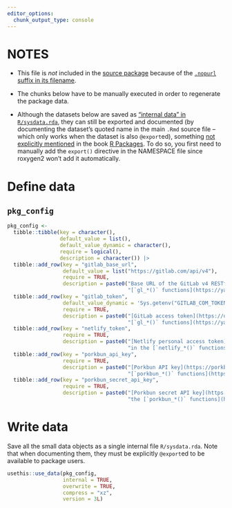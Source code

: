 ```yaml
---
editor_options:
  chunk_output_type: console
---
```


# NOTES

-   This file is *not* included in the [source package](https://r-pkgs.org/structure.html#sec-source-package) because of the [`.nopurl` suffix in its
    filename](https://pkgpurl.rpkg.dev/reference/purl_rmd.html#-rmd-files-excluded-from-purling).

-   The chunks below have to be manually executed in order to regenerate the package data.

-   Although the datasets below are saved as ["internal data" in `R/sysdata.rda`](https://r-pkgs.org/data.html#sec-data-sysdata), they can still be exported and
    documented (by documenting the dataset's quoted name in the main `.Rmd` source file – which only works when the dataset is also `@export`ed), something [not
    explicitly mentioned](https://coolbutuseless.github.io/2018/12/10/r-packages-internal-and-external-data/) in the book [R
    Packages](https://r-pkgs.org/data.html#sec-data-data). To do so, you first need to manually add the `export()` directive in the NAMESPACE file since
    roxygen2 won't add it automatically.

# Define data

## `pkg_config`

```r
pkg_config <-
  tibble::tibble(key = character(),
                 default_value = list(),
                 default_value_dynamic = character(),
                 require = logical(),
                 description = character()) |>
  tibble::add_row(key = "gitlab_base_url",
                  default_value = list("https://gitlab.com/api/v4"),
                  require = TRUE,
                  description = paste0("Base URL of the GitLab v4 RESTful API server to be accessed via the ",
                                       "[`gl_*()` functions](https://yay.rpkg.dev/reference/index.html#gitlabr).")) |>
  tibble::add_row(key = "gitlab_token",
                  default_value_dynamic = 'Sys.getenv("GITLAB_COM_TOKEN")',
                  require = TRUE,
                  description = paste0("[GitLab access token](https://docs.gitlab.com/ee/api/rest/authentication.html) used for authentication in the ",
                                       "[`gl_*()` functions](https://yay.rpkg.dev/reference/index.html#gitlabr).")) |>
  tibble::add_row(key = "netlify_token",
                  require = TRUE,
                  description = paste0("[Netlify personal access token](https://docs.netlify.com/api/get-started/#authentication) used for authentication ",
                                       "in the [`netlify_*()` functions](https://yay.rpkg.dev/reference/index.html#netlify).")) |>
  tibble::add_row(key = "porkbun_api_key",
                  require = TRUE,
                  description = paste0("[Porkbun API key](https://porkbun.com/api/json/v3/documentation#Authentication) used for authentication in the ",
                                       "[`porkbun_*()` functions](https://yay.rpkg.dev/reference/index.html#porkbun).")) |>
  tibble::add_row(key = "porkbun_secret_api_key",
                  require = TRUE,
                  description = paste0("[Porkbun secret API key](https://porkbun.com/api/json/v3/documentation#Authentication) used for authentication in ",
                                       "the [`porkbun_*()` functions](https://yay.rpkg.dev/reference/index.html#porkbun)."))
```

# Write data

Save all the small data objects as a single internal file `R/sysdata.rda`. Note that when documenting them, they must be explicitly `@export`ed to be available
to package users.

```r
usethis::use_data(pkg_config,
                  internal = TRUE,
                  overwrite = TRUE,
                  compress = "xz",
                  version = 3L)
```
